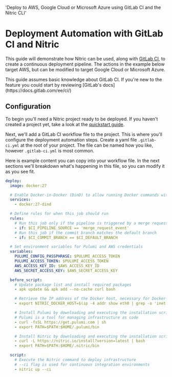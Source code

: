   'Deploy to AWS, Google Cloud or Microsoft Azure using GitLab CI and the Nitric CLI'

# Deployment Automation with GitLab CI and Nitric

This guide will demonstrate how Nitric can be used, along with [GitLab CI](https://docs.gitlab.com/ee/ci/), to create a continuous deployment pipeline. The actions in the example below target AWS, but can be modified to target Google Cloud or Microsoft Azure.

<Note>
  This guide assumes basic knowledge about GitLab CI. If you're new to the
  feature you could start by reviewing [GitLab's
  docs](https://docs.gitlab.com/ee/ci/)
</Note>

## Configuration

To begin you'll need a Nitric project ready to be deployed. If you haven't created a project yet, take a look at the [quickstart guide](/getting-started/quickstart).

Next, we'll add a GitLab CI workflow file to the project. This is where you'll configure the deployment automation steps. Create a yaml file `.gitlab-ci.yml` at the root of your project. The file can be named how you like, however `.gitlab-ci.yml` is most common.

Here is example content you can copy into your workflow file. In the next sections we'll breakdown what's happening in this file, so you can modify it as you see fit.

```yaml {{tag: '.gitlab-ci.yml'}}
deploy:
  image: docker:27

  # Enable Docker-in-Docker (DinD) to allow running Docker commands within the CI environment
  services:
    - docker:27-dind

  # Define rules for when this job should run
  rules:
    # Run this job only if the pipeline is triggered by a merge request event
    - if: $CI_PIPELINE_SOURCE == 'merge_request_event'
    # Run this job if the commit branch matches the default branch
    - if: $CI_COMMIT_BRANCH == $CI_DEFAULT_BRANCH

  # Set environment variables for Pulumi and AWS credentials
  variables:
    PULUMI_CONFIG_PASSPHRASE: $PULUMI_ACCESS_TOKEN
    PULUMI_ACCESS_TOKEN: $PULUMI_ACCESS_TOKEN
    AWS_ACCESS_KEY_ID: $AWS_ACCESS_KEY_ID
    AWS_SECRET_ACCESS_KEY: $AWS_SECRET_ACCESS_KEY

  before_script:
    # Update package list and install required packages
    - apk update && apk add --no-cache curl bash

    # Retrieve the IP address of the Docker host, necessary for Docker-in-Docker communication
    - export NITRIC_DOCKER_HOST=$(ip -4 addr show eth0 | grep -o 'inet [0-9\.]*' | awk '{print $2}')

    # Install Pulumi by downloading and executing the installation script
    # Pulumi is a tool for managing infrastructure as code
    - curl -fsSL https://get.pulumi.com | sh
    - export PATH=$PATH:$HOME/.pulumi/bin

    # Install Nitric by downloading and executing the installation script
    - curl -L https://nitric.io/install?version=latest | bash
    - export PATH=$PATH:$HOME/.nitric/bin

  script:
    # Execute the Nitric command to deploy infrastructure
    # --ci flag is used for continuous integration environments
    - nitric up --ci
```
